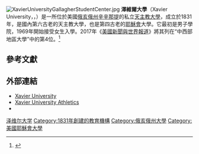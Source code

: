 {{Other uses}}
{{Infobox university
 | name          = Xavier University
 | image         = Xavier University seal.svg
 | latin_name    = Universitas Xaveriana
 | motto         = {{lang-la|Vidit Mirabilia Magna}}（He has seen great wonders）
 | established   = 1831 <ref name="XU at a glance">{{cite web|title=Xavier at a Glance|publisher=Xavier University|url=http://catalog.xavier.edu/content.php?catoid=8&navoid=302}}{{dead link|date=2018年3月 |bot=InternetArchiveBot |fix-attempted=yes }}</ref>
 | type          = [[私立大學|私立大學]]
 | affiliation   = [[天主教|天主教]][[耶穌會|耶穌會]]
 | endowment     = US $1.447億<ref name="XU_Treasury">{{cite web|title=Treasury|publisher=Xavier University|url=http://www.xavier.edu/treasury/|access-date=2015-05-17|archive-date=2019-11-30|archive-url=https://web.archive.org/web/20191130153356/https://www.xavier.edu/treasury/|dead-url=no}}</ref>
 | president     = Rev. Michael J. Graham, S.J.<ref name="A Message from the President">{{cite web|title=Xavier at a Glance |publisher=Xavier University |url=http://catalog.xavier.edu/content.php?catoid=8&navoid=288 |deadurl=yes |archiveurl=https://web.archive.org/web/20121113074759/http://catalog.xavier.edu/content.php?catoid=8&navoid=288 |archivedate=2012-11-13 }}</ref>
 | faculty       =  666
 | students      = 6,650 <ref name="XU_FACTS_JAN2013">{{Citation | title= Xavier Facts Update | publisher = Xavier University | place = Cincinnati, Ohio | year = 2013 }}</ref>
 | undergrad     = 4,485<ref name="XU_FACTS_JAN2013"/>
 | postgrad      = 2,165<ref name="XU_FACTS_JAN2013"/>
 | city          = [[辛辛那提|辛辛那提]]
 | state         = [[俄亥俄州|俄亥俄州]]
 | country       = [[美國|美國]]
 | campus        = {{convert|190|acre|ha|1}}<ref name="XU_FACTS_JAN2013"/>
 | former_names  = Athenaeum (1831)<br>St. Xavier College<br>(1840-1930)
 | free_label   = 校報
 | free        = 《Xavier Magazine》
 | athletics     = [[NCAA|NCAA]] Div I – [[Big_East_Conference|Big East]]<ref name="XU at a glance" />
 | nickname      = [[Xavier_Musketeers|Musketeers]]
 | mascot        = D'Artagnan the Musketeer<br>The Blue Blob<ref name="blueblob">{{citenews|title=Behind the Blue Blob|url=http://xtra.xavier.edu/xavier-magazine/behind-the-blue-blob/|publisher=Xavier University|work=Xavier Magazine|date=Spring 2013|access-date=2014-09-19|archive-url=https://web.archive.org/web/20140919105743/http://xtra.xavier.edu/xavier-magazine/behind-the-blue-blob/|archive-date=2014-09-19|dead-url=yes}}</ref>
 | colors        = 藍灰白 {{color box|#002857}} {{colorbox|#A5ACAF}} {{color box|#FFFFFF}}
 | affiliations  = [[Association_of_Jesuit_Colleges_and_Universities|AJCU]]<ref name="Mission, Vision, History">{{cite web|title=Xavier at a Glance|publisher=Xavier University|url=http://catalog.xavier.edu/content.php?catoid=8&navoid=301#History}}{{dead link|date=2018年1月 |bot=InternetArchiveBot |fix-attempted=yes }}</ref> [[Association_of_Catholic_Colleges_and_Universities|ACCU]] <br> [[Greater_Cincinnati_Consortium_of_Colleges_and_Universities|GCCCU]]  [[Council_of_Independent_Colleges|CIC]]
 | website       = [http://www.xavier.edu/ www.xavier.edu] | logo = [[File:Xavier_University_(Cincinnati)_logo.png|180px]]
}}
[[File:XavierUniversityGallagherStudentCenter.jpg|thumb]]
'''澤維爾大學'''（Xavier University，{{IPAc-en|ˈ|z|eɪ|v|i|ər}}，{{respell|ZAY|vee-ər}}）是一所位於美國[[俄亥俄州|俄亥俄州]][[辛辛那提|辛辛那提]]的私立[[天主教大學|天主教大學]]，成立於1831年，是國內第六古老的天主教大學，也是第四古老的[[耶穌會|耶穌會]]大學。它最初是男子學院，1969年開始接受女生入學。2017年《[[美國新聞與世界報道|美國新聞與世界報道]]》將其列在“中西部地區大學”中的第4位。<ref>{{cite web| url = http://colleges.usnews.rankingsandreviews.com/best-colleges/xavier-university-3144| title = Xavier University| publisher = U.S. News & World Report| accessdate = 2017-02-16| archive-date = 2017-02-18| archive-url = https://web.archive.org/web/20170218143304/http://colleges.usnews.rankingsandreviews.com/best-colleges/xavier-university-3144| dead-url = no}}</ref>

==參考文獻==
{{Reflist|30em}}

== 外部連結 ==
* [http://www.xavier.edu Xavier University] {{Wayback|url=http://www.xavier.edu/ |date=20210420152541 }}
* [http://www.goxavier.com Xavier University Athletics] {{Wayback|url=http://www.goxavier.com/ |date=20210419060230 }}
* {{commonscatinline}}

{{coord|39.14868|N|84.47799|W|source:placeopedia|display=title}}
{{耶稣会学院和大学联合会}}

{{normdaten}}
{{DEFAULTSORT:xavier}}
[[Category:泽维尔大学|]]
[[Category:1831年創建的教育機構|Category:1831年創建的教育機構]]
[[Category:俄亥俄州大學|Category:俄亥俄州大學]]
[[Category:美國耶穌會大學|Category:美國耶穌會大學]]
{{univ-stub}}